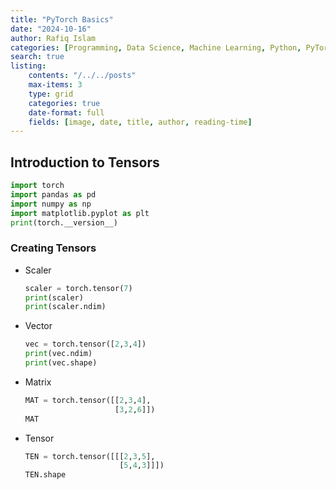 ```yaml
---
title: "PyTorch Basics"
date: "2024-10-16"
author: Rafiq Islam
categories: [Programming, Data Science, Machine Learning, Python, PyTorch]
search: true
listing: 
    contents: "/../../posts"
    max-items: 3
    type: grid
    categories: true
    date-format: full
    fields: [image, date, title, author, reading-time]
---  
```


## Introduction to Tensors  

```python
import torch
import pandas as pd
import numpy as np
import matplotlib.pyplot as plt
print(torch.__version__)
```    

### Creating Tensors  

- Scaler  
  ```python
  scaler = torch.tensor(7)
  print(scaler)
  print(scaler.ndim)
  ```  

- Vector  
  ```python
  vec = torch.tensor([2,3,4])
  print(vec.ndim)
  print(vec.shape)
  ```  

- Matrix  
  ```python
  MAT = torch.tensor([[2,3,4],
                      [3,2,6]])
  MAT
  ```  

- Tensor  
  ```python
  TEN = torch.tensor([[[2,3,5],
                       [5,4,3]]])
  TEN.shape
  ```

